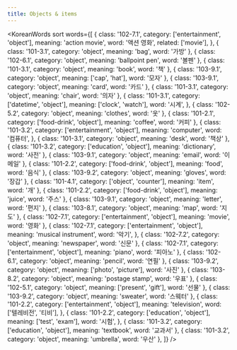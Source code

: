 ```yaml
---
title: Objects & items
---
```



<KoreanWords
  sort
  words={[
    {
      class: '102-7.1',
      category: ['entertainment', 'object'],
      meaning: 'action movie',
      word: '액션 영화',
      related: ['movie'],
    },
    { class: '101-3.1', category: 'object', meaning: 'bag', word: '가방' },
    { class: '102-6.1', category: 'object', meaning: 'ballpoint pen', word: '볼펜' },
    { class: '101-3.1', category: 'object', meaning: 'book', word: '책' },
    { class: '103-9.1', category: 'object', meaning: ['cap', 'hat'], word: '모자' },
    { class: '103-9.1', category: 'object', meaning: 'card', word: '카드' },
    { class: '101-3.1', category: 'object', meaning: 'chair', word: '의자' },
    {
      class: '101-3.1',
      category: ['datetime', 'object'],
      meaning: ['clock', 'watch'],
      word: '시계',
    },
    { class: '102-5.2', category: 'object', meaning: 'clothes', word: '옷' },
    { class: '101-2.1', category: ['food-drink', 'object'], meaning: 'coffee', word: '커피' },
    {
      class: '101-3.2',
      category: ['entertainment', 'object'],
      meaning: 'computer',
      word: '컴퓨터',
    },
    { class: '101-3.1', category: 'object', meaning: 'desk', word: '책상' },
    { class: '101-3.2', category: ['education', 'object'], meaning: 'dictionary', word: '사전' },
    { class: '103-9.1', category: 'object', meaning: 'email', word: '이메일' },
    { class: '101-2.2', category: ['food-drink', 'object'], meaning: 'food', word: '음식' },
    { class: '103-9.2', category: 'object', meaning: 'gloves', word: '장갑' },
    { class: '101-4.1', category: ['object', 'counter'], meaning: 'item', word: '개' },
    { class: '101-2.2', category: ['food-drink', 'object'], meaning: 'juice', word: '주스' },
    { class: '103-9.1', category: 'object', meaning: 'letter', word: '편지' },
    { class: '103-8.1', category: 'object', meaning: 'map', word: '지도' },
    { class: '102-7.1', category: ['entertainment', 'object'], meaning: 'movie', word: '영화' },
    {
      class: '102-7.1',
      category: ['entertainment', 'object'],
      meaning: 'musical instrument',
      word: '악기',
    },
    { class: '102-7.2', category: 'object', meaning: 'newspaper', word: '신문' },
    { class: '102-7.1', category: ['entertainment', 'object'], meaning: 'piano', word: '피아노' },
    { class: '102-6.1', category: 'object', meaning: 'pencil', word: '연필' },
    { class: '103-9.2', category: 'object', meaning: ['photo', 'picture'], word: '사진' },
    { class: '103-8.2', category: 'object', meaning: 'postage stamp', word: '우표' },
    { class: '102-5.1', category: 'object', meaning: ['present', 'gift'], word: '선물' },
    { class: '103-9.2', category: 'object', meaning: 'sweater', word: '스웨터' },
    {
      class: '101-2.2',
      category: ['entertainment', 'object'],
      meaning: 'television',
      word: ['텔레비전', '티비'],
    },
    {
      class: '101-2.2',
      category: ['education', 'object'],
      meaning: ['test', 'exam'],
      word: '시험',
    },
    { class: '101-3.2', category: ['education', 'object'], meaning: 'textbook', word: '교과서' },
    { class: '101-3.2', category: 'object', meaning: 'umbrella', word: '우산' },
  ]}
/>
